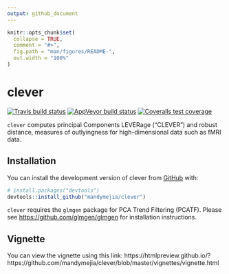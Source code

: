 ```yaml
---
output: github_document
---
```


<!-- README.md is generated from README.Rmd. Please edit that file -->

```r
knitr::opts_chunk$set(
  collapse = TRUE,
  comment = "#>",
  fig.path = "man/figures/README-",
  out.width = "100%"
)
```

# clever

<!-- badges: start -->
[![Travis build status](https://travis-ci.org/mandymejia/clever.svg?branch=master)](https://travis-ci.org/github/mandymejia/clever)
[![AppVeyor build status](https://ci.appveyor.com/api/projects/status/github/mandymejia/clever?branch=master&svg=true)](https://ci.appveyor.com/project/mandymejia/clever)
[![Coveralls test coverage](https://coveralls.io/repos/github/mandymejia/clever/badge.svg)](https://coveralls.io/r/mandymejia/clever?branch=master)
<!-- badges: end -->


`clever` computes principal Components LEVERage ("CLEVER") and robust distance, measures of outlyingness for high-dimensional data such as fMRI data.

## Installation

<!-- You can install the released version of clever from [CRAN](https://CRAN.R-project.org) with: -->

<!-- ``` r -->
<!-- install.packages("clever") -->
<!-- ``` -->

You can install the  development version of clever from [GitHub](https://github.com/) with:

``` r
# install.packages("devtools")
devtools::install_github("mandymejia/clever")
```

`clever` requires the `glmgen` package for PCA Trend Filtering (PCATF). Please see [https://github.com/glmgen/glmgen](https://github.com/glmgen/glmgen) for installation instructions.

## Vignette

You can view the vignette using this link: https://htmlpreview.github.io/?https://github.com/mandymejia/clever/blob/master/vignettes/vignette.html